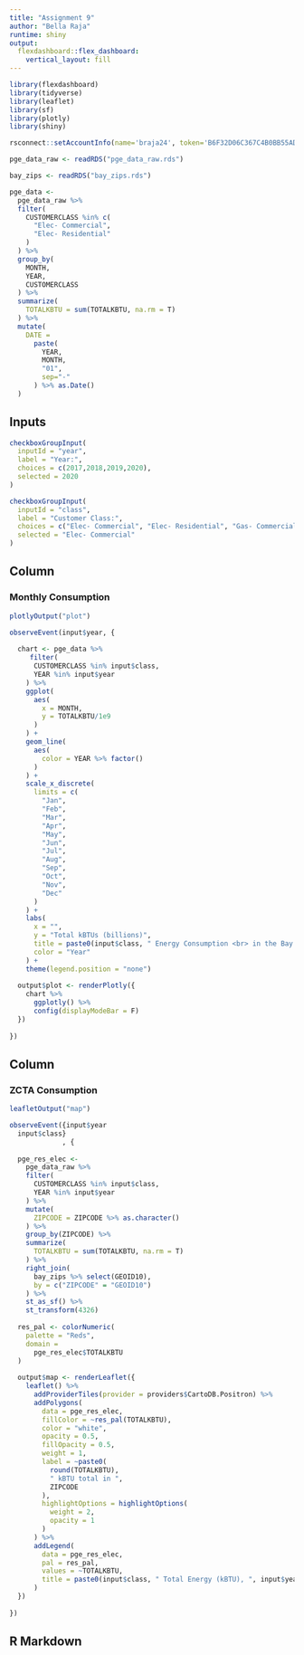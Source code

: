 ```yaml
---
title: "Assignment 9"
author: "Bella Raja"
runtime: shiny
output: 
  flexdashboard::flex_dashboard:
    vertical_layout: fill
---
```



```r
library(flexdashboard)
library(tidyverse)
library(leaflet)
library(sf)
library(plotly)
library(shiny)
```


```r
rsconnect::setAccountInfo(name='braja24', token='B6F32D06C367C4B0BB55ADBC71D4AADB', secret='6+bcmAjU67k1jQpXn9rzkM8xgCJvlMU/mNwrVSdU')
```



```r
pge_data_raw <- readRDS("pge_data_raw.rds")

bay_zips <- readRDS("bay_zips.rds")

pge_data <-
  pge_data_raw %>% 
  filter(
    CUSTOMERCLASS %in% c(
      "Elec- Commercial",
      "Elec- Residential"
    )
  ) %>% 
  group_by(
    MONTH, 
    YEAR, 
    CUSTOMERCLASS
  ) %>% 
  summarize(
    TOTALKBTU = sum(TOTALKBTU, na.rm = T)
  ) %>% 
  mutate(
    DATE = 
      paste(
        YEAR,
        MONTH, 
        "01",
        sep="-"
      ) %>% as.Date()
  )

```


Inputs{.sidebar}
-------------------------------------

```r
checkboxGroupInput(
  inputId = "year", 
  label = "Year:",
  choices = c(2017,2018,2019,2020), 
  selected = 2020
)
```

```r
checkboxGroupInput(
  inputId = "class", 
  label = "Customer Class:",
  choices = c("Elec- Commercial", "Elec- Residential", "Gas- Commercial", "Gas- Residential"), 
  selected = "Elec- Commercial"
)
```
Column {data-width=1200}
-------------------------------------

### Monthly Consumption


```r
plotlyOutput("plot")
```


```r
observeEvent(input$year, {
  
  chart <- pge_data %>% 
     filter(
      CUSTOMERCLASS %in% input$class,
      YEAR %in% input$year
    ) %>% 
    ggplot(
      aes(
        x = MONTH,
        y = TOTALKBTU/1e9
      )
    ) +
    geom_line(
      aes(
        color = YEAR %>% factor()
      )
    ) +
    scale_x_discrete(
      limits = c(
        "Jan",
        "Feb",
        "Mar",
        "Apr",
        "May",
        "Jun",
        "Jul",
        "Aug",
        "Sep",
        "Oct",
        "Nov",
        "Dec"
      )
    ) +
    labs(
      x = "",
      y = "Total kBTUs (billions)",
      title = paste0(input$class, " Energy Consumption <br> in the Bay Area, ", input$year),
      color = "Year"
    ) + 
    theme(legend.position = "none")
  
  output$plot <- renderPlotly({
    chart %>% 
      ggplotly() %>% 
      config(displayModeBar = F)
  })
  
})
```

Column {data-width=1200}
-------------------------------------
### ZCTA Consumption
```r
leafletOutput("map")
```



```r
observeEvent({input$year
  input$class}
             , {
  
  pge_res_elec <-
    pge_data_raw %>% 
    filter(
      CUSTOMERCLASS %in% input$class,
      YEAR %in% input$year
    ) %>% 
    mutate(
      ZIPCODE = ZIPCODE %>% as.character()
    ) %>% 
    group_by(ZIPCODE) %>% 
    summarize(
      TOTALKBTU = sum(TOTALKBTU, na.rm = T)
    ) %>% 
    right_join(
      bay_zips %>% select(GEOID10),
      by = c("ZIPCODE" = "GEOID10")
    ) %>% 
    st_as_sf() %>% 
    st_transform(4326)
  
  res_pal <- colorNumeric(
    palette = "Reds",
    domain = 
      pge_res_elec$TOTALKBTU
  )
  
  output$map <- renderLeaflet({
    leaflet() %>% 
      addProviderTiles(provider = providers$CartoDB.Positron) %>% 
      addPolygons(
        data = pge_res_elec,
        fillColor = ~res_pal(TOTALKBTU),
        color = "white",
        opacity = 0.5,
        fillOpacity = 0.5,
        weight = 1,
        label = ~paste0(
          round(TOTALKBTU), 
          " kBTU total in ",
          ZIPCODE
        ),
        highlightOptions = highlightOptions(
          weight = 2,
          opacity = 1
        )
      ) %>% 
      addLegend(
        data = pge_res_elec,
        pal = res_pal,
        values = ~TOTALKBTU,
        title = paste0(input$class, " Total Energy (kBTU), ", input$year, collapse = NULL),
      )
  })
  
})
```






## R Markdown

